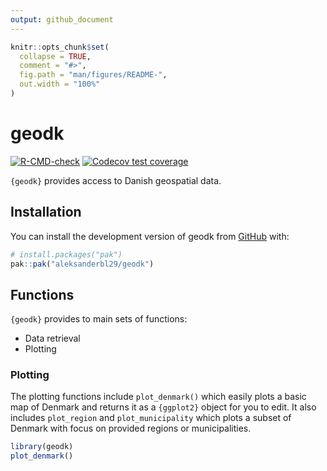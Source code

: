 ```yaml
---
output: github_document
---
```


<!-- README.md is generated from README.Rmd. Please edit that file -->

```r
knitr::opts_chunk$set(
  collapse = TRUE,
  comment = "#>",
  fig.path = "man/figures/README-",
  out.width = "100%"
)
```

# geodk

<!-- badges: start -->
[![R-CMD-check](https://github.com/aleksanderbl29/geodk/actions/workflows/R-CMD-check.yaml/badge.svg)](https://github.com/aleksanderbl29/geodk/actions/workflows/R-CMD-check.yaml)
[![Codecov test coverage](https://codecov.io/gh/aleksanderbl29/geodk/graph/badge.svg)](https://app.codecov.io/gh/aleksanderbl29/geodk)
<!-- badges: end -->

`{geodk}` provides access to Danish geospatial data.

## Installation

You can install the development version of geodk from [GitHub](https://github.com/) with:

``` r
# install.packages("pak")
pak::pak("aleksanderbl29/geodk")
```

## Functions

`{geodk}` provides to main sets of functions:

- Data retrieval
- Plotting

### Plotting

The plotting functions include `plot_denmark()` which easily plots a basic map of Denmark and returns it as a `{ggplot2}` object for you to edit. It also includes `plot_region` and `plot_municipality` which plots a subset of Denmark with focus on provided regions or municipalities.

```r
library(geodk)
plot_denmark()
```

